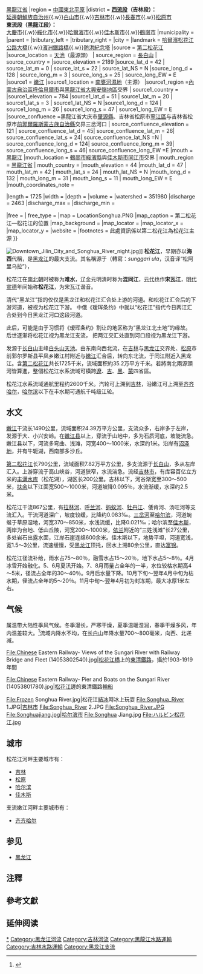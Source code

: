 {{NoteTA
|G1=Unit
}}
{{Geobox|河流
<!-- *** Heading *** -->
|native_name = 
|nickname = 
|other_name = 
|image = SonghuaRiver ASTER 20020401.jpg
|image_caption = [[Terra|Terra]]衛星拍攝的松花江[[綏化|綏化]]—[[哈爾濱|哈爾濱]]段（上方為北北東），可見北岸[[肇東市|肇東市]]有許多的[[牛軛湖|牛軛湖]]，包含最明顯的[[庫塘木|庫塘木]]（中央偏左上方）與[[闞家屯大泡子|闞家屯大泡子]]（右上方）
|image_size = 290
|etymology = 源於[[滿語|滿語]]的 {{lang|mnc|ᡠᠩᡤᠠᡵᡳ ᡠᠯᠠ}}，一般解讀為「天河」
<!-- *** Country *** -->
|country = {{PRC}}
|state = [[吉林省|吉林省]]{{.w}}[[黑龍江省|黑龍江省]]
|region = [[中國|中國]][[東北平原|東北平原]]
|district = '''[[第二松花江|西流段]]（吉林段）：'''<br />[[延邊朝鮮族自治州|延邊朝鮮族自治州]]{{.w}}[[白山市|白山市]]{{.w}}[[吉林市|吉林市]]{{.w}}[[長春市|長春市]]{{.w}}[[松原市_(吉林省)|松原市]]<br />'''東流段（黑龍江段）：'''<br />[[大慶市|大慶市]]{{.w}}[[綏化市|綏化市]]{{.w}}[[哈爾濱市|哈爾濱市]]{{.w}}[[佳木斯市|佳木斯市]]{{.w}}[[鶴崗市|鶴崗市]]
|municipality = 
<!-- *** Family *** -->
|parent =
|tributary_left = 
|tributary_right =
|city = 
|landmark = [[哈爾濱松花江公路大橋|哈爾濱松花江公路大橋]]{{.w}}[[濱洲鐵路橋|濱洲鐵路橋]]{{.w}}[[防洪紀念塔|防洪紀念塔]]
<!-- *** 位置 *** -->
<!-- *** 源頭地理數據 *** -->
|source = [[第二松花江|第二松花江]] 
|source_location = [[天池_(長白山)|天池]]（最源頭） | source_region = [[長白山|長白山]] | source_country = 
|source_elevation = 2189 
|source_lat_d = 42 | source_lat_m = 0 | source_lat_s = 22 | source_lat_NS = N
|source_long_d = 128 | source_long_m = 3 | source_long_s = 25 | source_long_EW = E
|source1 = [[嫩江|嫩江]] 
|source1_location = [[南甕河濕地|南甕河濕地]]（主源）
|source1_region =[[內蒙古自治區|內蒙古自治區]][[呼倫貝爾市|呼倫貝爾市]]與[[黑龍江省|黑龍江省]][[大興安嶺地區|大興安嶺地區]]交界
| source1_country = 
|source1_elevation = 784 
|source1_lat_d = 51 | source1_lat_m = 20 | source1_lat_s = 3 | source1_lat_NS = N
|source1_long_d = 124 | source1_long_m = 26 | source1_long_s = 47 | source1_long_EW = E
|source_confluence =黑龍江省大庆市[[肇源縣|肇源縣]]、吉林省松原市[[寧江區|寧江區]]与吉林省松原市[[前郭爾羅斯蒙古族自治縣|前郭爾羅斯蒙古族自治縣]]交界三岔河口
| source_confluence_elevation = 121
| source_confluence_lat_d = 45| source_confluence_lat_m = 26| source_confluence_lat_s = 24| source_confluence_lat_NS =N
| source_confluence_long_d = 124| source_confluence_long_m = 39| source_confluence_long_s = 46| source_confluence_long_EW =E
|mouth = [[黑龍江|黑龍江]]
|mouth_location = [[鶴崗市|鶴崗市]][[綏濱縣|綏濱縣]]與[[佳木斯市|佳木斯市]][[同江市|同江市]]交界 | mouth_region = [[黑龍江省|黑龍江省]] | mouth_country = 
|mouth_elevation = 44
|mouth_lat_d = 47 | mouth_lat_m = 42 | mouth_lat_s = 24 | mouth_lat_NS = N
|mouth_long_d = 132 | mouth_long_m = 31 | mouth_long_s = 11 | mouth_long_EW = E
|mouth_coordinates_note =

|length = 1725
|width = 
|depth = 
|volume = 
|watershed = 351980
|discharge = 2463
|discharge_max = 
|discharge_min = 

|free = | free_type =
<!-- *** Maps *** -->
|map = LocationSonghua.PNG
|map_caption = 第二松花江—松花江的位置
|map_background =
|map_locator =
|map_locator_x =
|map_locator_y =
<!-- *** Website *** -->
|website = 
|footnotes = 此處資訊係以第二松花江為松花江主源{{NoteTag|1=依照國際對河川測量的標準，松花江河口離第二松花江源頭的距離（725 km）較嫩江源頭（708 km）為遠，故前者原則上被視為主源（包含本頁地圖）。但嫩江—松花江的流域面積（556,800 km²）遠大於第二松花江—松花江，全長也比第二松花江—松花江要長（2309 km），因此亦有研究視嫩江為松花江主源，第二松花江為次源<ref name = "Wang14">{{cite journal | author = 王彦君, 王随继, 苏腾 | title = 1955-2010年松花江流域不同区段径流量变化影响因素定量评估 | journal = 地理科学进展 | volume = 33 | issue = 1 | year = 2014 | pages = 65–75 | issn = 1007-6301 | url = | doi = 10.11820/dlkxjz.2014.01.008 }}</ref>。}}
}}

[[File:Downtown_Jilin_City_and_Songhua_River_night.jpg|thumb]]]]
'''松花江'''，早期亦以'''海西'''代稱，是[[黑龙江|黑龙江]]的最大支流。其名稱源于{{lang-mnc|ᡠᠩᡤᠠᡵᡳ<br />ᡠᠯᠠ}}（轉寫：''sunggari ula''，汉音译“松阿里乌拉”），{{cn-span|意为“天河”或“银河”（{{lang-mnc|ᠰᡠᠩᡤᠠᡵᡳ<br />ᠪᡳᡵᠠ|z=sunggari bira}}）。|date=2021年2月}}

松花江在[[南北朝|南北朝]]时被称为'''难水'''，辽金元明清时称为'''混同江'''，[[元朝|元代]]也作'''宋瓦江'''，[[明朝|明代]][[宣德|宣德]]年间始称'''松花江'''，为宋瓦江谐音。

清代“黑龙江”指的仅仅是黑龙江和松花江汇合处上游的河道。和松花江汇合后的下游河道，被视为松花江下游。 中俄《瑷珲条约》中就以“松花江”指代今日两江汇合处到今日黑龙江河口这段河道。

此后，可能是由于习惯将《瑷珲条约》割让的地区称为“黑龙江北土地”的缘故。 后世逐渐将松花江视为黑龙江支流， 把两江交汇处直到河口段视为黑龙江下游。

发源于[[长白山|长白山]]主峰[[白头山|白头山]][[天池_(长白山)|天池]]。由东南向西北流，在[[吉林|吉林]]与[[黑龙江省|黑龙江]]交界处、[[松原|松原]]市前郭尔罗斯县平凤乡嫩江村附近与[[嫩江|嫩江]]汇合后，转向东北流，于同江附近入黑龙江。含[[第二松花江|第二松花江]]共长1725千米，流域面积約35.2万平方千米。若將南北兩源頭河皆算進，整個松花江水系流域可橫跨[[遼寧省|遼]]、[[吉林省|吉]]、[[黑龍江省|黑]]、[[內蒙古|蒙]]四省區。

松花江水系流域通航里程约2600千米。汽轮可上溯到[[吉林市|吉林]]，沿嫩江可上溯至[[齐齐哈尔|齐齐哈尔]]，[[哈尔滨|哈尔滨]]以下在丰水期可通航千吨级江轮。

== 水文 ==
[[嫩江|嫩江]]干流长1490公里，流域面积24.39万平方公里，支流众多，右岸多于左岸，发源于大、小兴安岭。在[[嫩江县|嫩江县]]以上，穿流于山地中，多为石质河底，坡陡流急。嫩江县以下，河流多弯曲、浅滩，河宽400～1000米，水深约1米。沿岸有[[沼泽地|沼泽地]]，并有牛轭湖，西南部多沙丘。

[[第二松花江|第二松花江]]长790公里，流域面积7.82万平方公里，多支流源于[[长白山|长白山]]，多从左岸汇入。上游穿流于高山峡谷，河道狭窄，水流湍急。流经[[吉林市|吉林市]]，有库容百亿立方米的[[丰满水库|丰满水库]]（松花湖），湖区长200公里。吉林以下，河谷渐宽至300～500米，[[扶余|扶余]]以下江面宽500～1000米，河道坡降0.095％，水流渐缓，水深约2.5米。

松花江干流867公里，有[[拉林河|拉林河]]、[[呼兰河|呼兰河]]、[[蚂蚁河|蚂蚁河]]、[[牡丹江|牡丹江]]、倭肯河、汤旺河等支流汇入。干流河道深广，坡度较缓，比降约0.083‰。[[三岔河|三岔河]]至[[哈尔滨|哈尔滨]]，河道蜿蜒于草原湿地，河宽370～850米，水浅流缓，比降0.021‰；哈尔滨至[[佳木斯|佳木斯]]，两岸为台地、低山丘陵，河宽200～1000米，[[依兰|依兰]]附近的“三姓浅滩”长27公里，多处岩石出露水面，江岸石崖连绵600余米。佳木斯以下，地势平坦，河道宽浅，宽1.5～3公里，流速缓慢，受[[黑龙江|黑龙江]]顶托，回水上溯80余公里，直达[[富锦|富锦]]。

松花江径流补给，雨水占75～80％，融雪水占15～20％，地下水占5～8％。4月冰雪开始融化。5、6月夏汛开始。7、8月雨量占全年的一半，水位较枯水期高4～5米，径流占全年的30～40％。9月后水量下降。10月下旬～翌年4月中旬为枯水期，径流占全年的5～20％。11月中旬～翌年4月初为封冻期，最大冰厚1米左右。

== 气候 ==
属温带大陆性季风气候。冬季漫长，严寒干燥，夏季温暖湿润，春季干燥多风，年内温差较大。<ref>{{Cite web|title=松花江|url=http://hhdd.digiwater.cn/page/detail_readOnline?bookGuid=EF5C9331CF3D43D494BC479B938FD910&tocLink=%E6%B0%B4%E5%88%A9%E7%A4%BE%E5%BA%93%5C%E5%9B%BE%E4%B9%A6%5CEF5C9331CF3D43D494BC479B938FD910%5C//html/chaper_1.27.html@null&type=html|accessdate=2021-04-27|author=党连文著，敬正书|publisher=中国河湖大典数据库|archive-date=2021-04-27|archive-url=https://web.archive.org/web/20210427094151/http://hhdd.digiwater.cn/page/detail_readOnline?bookGuid=EF5C9331CF3D43D494BC479B938FD910&tocLink=%E6%B0%B4%E5%88%A9%E7%A4%BE%E5%BA%93%5C%E5%9B%BE%E4%B9%A6%5CEF5C9331CF3D43D494BC479B938FD910%5C%2F%2Fhtml%2Fchaper_1.27.html%40null&type=html|dead-url=no}}</ref>流域内降水不均，在[[长白山|长白山]]年降水量700～800毫米，向西、北递减。

<gallery>

File:Chinese Eastern Railway- Views of the Sungari River with Railway Bridge and Fleet (14053802540).jpg|[[松花江橋|松花江橋]]上的[[東清鐵路|東清鐵路]]，攝於1903-1919年間

File:Chinese Eastern Railway- Pier and Boats on the Sungari River (14053801780).jpg|[[松花江|松花江]]邊的東清鐵路[[輪船|輪船]]

File:Frozen Songhua River.jpg|松花江[[結冰|結冰]]時冰上玩耍
File:Songhua_River 1.JPG|[[吉林市|吉林市]]
File:Songhua_River 2.JPG
File:Songhua_River.JPG
File:Songhuajiang.jpg|[[哈尔滨市|哈尔滨市]]
File:Songhua Jiang.jpg
File:ハルビン松花江.jpg
</gallery>

== 城市 ==
松花江河畔主要城市有：
* [[吉林市|吉林]]
* [[松原|松原]]
* [[哈尔滨|哈尔滨]]
* [[佳木斯|佳木斯]]
支流嫩江河畔主要城市有：
* [[齐齐哈尔|齐齐哈尔]]

==参见==
*[[黑龙江|黑龙江]]

==注釋==
{{NoteFoot}}

==參考文獻==
{{Reflist}}

== 延伸阅读 ==
{{Wikisource further reading}}
{{commonscat|Songhua River}}
{{黑龙江水系}}
{{Jilin topics}}
{{Authority control}}
{{DEFAULTSORT:Song松}}

[[Category:松花江水系|*]]
[[Category:黑龙江河流|Category:黑龙江河流]]
[[Category:吉林河流|Category:吉林河流]]
[[Category:黑龍江水路運輸|Category:黑龍江水路運輸]]
[[Category:吉林水路運輸|Category:吉林水路運輸]]
[[Category:黑龙江支流|Category:黑龙江支流]]